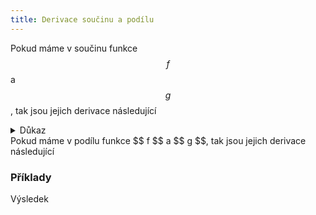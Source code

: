 ```yaml
---
title: Derivace součinu a podílu
---
```



Pokud máme v součinu funkce $$ f $$ a $$ g $$, tak jsou jejich derivace následující
<Latex formula="\big( f(x) \cdot g(x) \big)' = f'(x) \cdot g(x) + f(x) \cdot g'(x)" />
<details>
<summary>Důkaz</summary>
<Latex formula="\lim\limits_{h \to 0} \frac{f (x + h) \cdot g(x + h) - f(x) \cdot g(x)}{h} = \lim\limits_{h \to 0} \frac{f(x + h) \cdot g(x + h) - f(x) \cdot g(x + h) + f(x) \cdot g(x + h) - f(x) \cdot g(x)}{h} " />
<Latex formula="\lim\limits_{h \to 0} \frac{f(x + h) \cdot g(x + h) - f(x) \cdot g(x + h)}{h} + \lim\limits_{h \to 0} \frac{f(x) \cdot g(x + h) - f(x) \cdot g(x)}{h} = " />

<Latex formula="\lim\limits_{h \to 0} \frac{f(x + h) - f(x)}{h} \cdot \lim\limits_{h \to 0} g(x + h) + f(x) \cdot \lim\limits_{h \to 0} \frac{g(x + h) - g(x)}{h} = f'(x) \cdot g'(x) + f(x) \cdot g'(x)" />

</details>
Pokud máme v podílu funkce $$ f $$ a $$ g $$, tak jsou jejich derivace následující 
<Latex formula="\displaystyle \Bigg( \frac{f(x)}{g(x)} \Bigg)' = \frac{f'(x) \cdot g(x) - f(x) \cdot g'(x)}{g^2(x)}" />

### Příklady
<Latex formula="( \sin x \cos x)' = ( \sin x)' \cdot \cos x + \sin x \cdot ( \cos x)' = \cos^2 x + \sin x \cdot (- \sin x) = \cos^2 x - \sin^2 x = \cos 2x" />
<Latex formula="\displaystyle \big (\underbrace{(3x^2 - 1)}_{f(x) \text{}} \underbrace{e^x}_{g(x) \text{}} \big) = (3x^2 - 1)' \cdot e^x + (3x^2 - 1)(e^x)' = (3 \cdot 2x - 0) \cdot e^x + 6x e^x + (3x^2 - 1) e^x = 6x e^x + 3x^2 e^x - e^x = e^x (6x + 3x^2 - 1)" />




<Latex formula="\displaystyle \Big( \frac{\ln (x)}{\sin (x)} \Big)' = \frac{ \ln(x)' \cdot  \sin x  - \ln x \cdot ( \sin x)' }{ \sin^2 x} = \frac{\frac{1}{x} \sin x - \ln x \cos x}{\sin^2 x}" />
Výsledek 